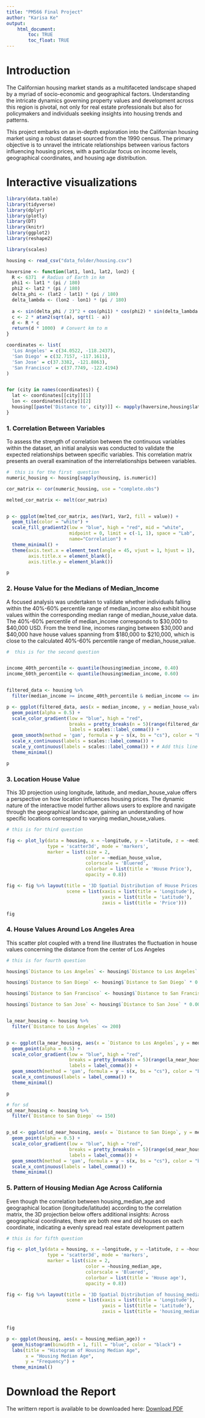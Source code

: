 ```yaml
---
title: "PM566 Final Project"
author: "Karisa Ke"
output: 
    html_document:
        toc: TRUE
        toc_float: TRUE
---
```


# Introduction
The Californian housing market stands as a multifaceted landscape shaped by a myriad of socio-economic and geographical factors. Understanding the intricate dynamics governing property values and development across this region is pivotal, not only for real estate professionals but also for policymakers and individuals seeking insights into housing trends and patterns.

This project embarks on an in-depth exploration into the Californian housing market using a robust dataset sourced from the 1990 census. The primary objective is to unravel the intricate relationships between various factors influencing housing prices, with a particular focus on income levels, geographical coordinates, and housing age distribution.



# Interactive visualizations
```r
library(data.table)
library(tidyverse)
library(dplyr)
library(plotly)
library(DT)
library(knitr)
library(ggplot2)
library(reshape2)

library(scales) 
```


```r
housing <- read_csv("data_folder/housing.csv")

haversine <- function(lat1, lon1, lat2, lon2) {
  R <- 6371  # Radius of Earth in km
  phi1 <- lat1 * (pi / 180)
  phi2 <- lat2 * (pi / 180)
  delta_phi <- (lat2 - lat1) * (pi / 180)
  delta_lambda <- (lon2 - lon1) * (pi / 180)
  
  a <- sin(delta_phi / 2)^2 + cos(phi1) * cos(phi2) * sin(delta_lambda / 2)^2
  c <- 2 * atan2(sqrt(a), sqrt(1 - a))
  d <- R * c
  return(d * 1000)  # Convert km to m
}

coordinates <- list(
  'Los Angeles' = c(34.0522, -118.2437),
  'San Diego' = c(32.7157, -117.1611),
  'San Jose' = c(37.3382, -121.8863),
  'San Francisco' = c(37.7749, -122.4194)
)


for (city in names(coordinates)) {
  lat <- coordinates[[city]][1]
  lon <- coordinates[[city]][2]
  housing[[paste('Distance to', city)]] <- mapply(haversine,housing$latitude, housing$longitude, lat, lon)
}

```

### 1. Correlation Between Variables
To assess the strength of correlation between the continuous variables within the dataset, an initial analysis was conducted to validate the expected relationships between specific variables. This correlation matrix presents an overall examination of the interrelationships between variables. 

```r
#  this is for the first  question
numeric_housing <- housing[sapply(housing, is.numeric)]

cor_matrix <- cor(numeric_housing, use = "complete.obs")

melted_cor_matrix <- melt(cor_matrix)


p <- ggplot(melted_cor_matrix, aes(Var1, Var2, fill = value)) +
  geom_tile(color = "white") +
  scale_fill_gradient2(low = "blue", high = "red", mid = "white", 
                       midpoint = 0, limit = c(-1, 1), space = "Lab", 
                       name="Correlation") +
  theme_minimal() +
  theme(axis.text.x = element_text(angle = 45, vjust = 1, hjust = 1),
        axis.title.x = element_blank(),
        axis.title.y = element_blank())

p
```

### 2. House Value for the Medians of Median_Income
A focused analysis was undertaken to validate whether individuals falling within the 40%-60% percentile range of median_income also exhibit house values within the corresponding median range of median_house_value data. The 40%-60% percentile of median_income corresponds to \$30,000 to \$40,000 USD. From the trend line, incomes ranging between \$30,000 and \$40,000 have house values spanning from \$180,000 to \$210,000, which is close to the calculated 40%-60% percentile range of median_house_value.

```r
#  this is for the second question


income_40th_percentile <- quantile(housing$median_income, 0.40)
income_60th_percentile <- quantile(housing$median_income, 0.60)


filtered_data <- housing %>%
  filter(median_income >= income_40th_percentile & median_income <= income_60th_percentile)

p <- ggplot(filtered_data, aes(x = median_income, y = median_house_value, color = median_house_value)) +
  geom_point(alpha = 0.5) +
  scale_color_gradient(low = "blue", high = "red", 
                       breaks = pretty_breaks(n = 5)(range(filtered_data$median_house_value)), 
                       labels = scales::label_comma()) + 
  geom_smooth(method = 'gam', formula = y ~ s(x, bs = "cs"), color = "black") +
  scale_x_continuous(labels = scales::label_comma()) +
  scale_y_continuous(labels = scales::label_comma()) + # Add this line to format y axis
  theme_minimal()

p

```


### 3. Location House Value
This 3D projection using longitude, latitude, and median_house_value offers a perspective on how location influences housing prices. The dynamic nature of the interactive model further allows users to explore and navigate through the geographical landscape, gaining an understanding of how specific locations correspond to varying median_house_values.

```r
# this is for third question

fig <- plot_ly(data = housing, x = ~longitude, y = ~latitude, z = ~median_house_value, 
               type = 'scatter3d', mode = 'markers',
               marker = list(size = 2, 
                             color = ~median_house_value, 
                             colorscale = 'Bluered',  
                             colorbar = list(title = 'House Price'),
                             opacity = 0.8))

fig <- fig %>% layout(title = '3D Spatial Distribution of House Prices',
                      scene = list(xaxis = list(title = 'Longitude'),
                                   yaxis = list(title = 'Latitude'),
                                   zaxis = list(title = 'Price')))

fig

```


### 4. House Values Around Los Angeles Area
This scatter plot coupled with a trend line illustrates the fluctuation in house values concerning the distance from the center of Los Angeles

```r
# this is for fourth question

housing$`Distance to Los Angeles` <- housing$`Distance to Los Angeles` * 0.000621371

housing$`Distance to San Diego` <- housing$`Distance to San Diego` * 0.000621371

housing$`Distance to San Francisco` <- housing$`Distance to San Francisco` * 0.000621371

housing$`Distance to San Jose` <- housing$`Distance to San Jose` * 0.000621371


la_near_housing <- housing %>% 
  filter(`Distance to Los Angeles` <= 200)


p <- ggplot(la_near_housing, aes(x = `Distance to Los Angeles`, y = median_house_value, color = median_house_value)) +
  geom_point(alpha = 0.5) +
  scale_color_gradient(low = "blue", high = "red",
                       breaks = pretty_breaks(n = 5)(range(la_near_housing$median_house_value)), 
                       labels = label_comma()) +
  geom_smooth(method = 'gam', formula = y ~ s(x, bs = "cs"), color = "black") +
  scale_x_continuous(labels = label_comma()) +
  theme_minimal()

p
```


```r
# for sd 
sd_near_housing <- housing %>% 
  filter(`Distance to San Diego` <= 150)


p_sd <- ggplot(sd_near_housing, aes(x = `Distance to San Diego`, y = median_house_value, color = median_house_value)) +
  geom_point(alpha = 0.5) +
  scale_color_gradient(low = "blue", high = "red",
                       breaks = pretty_breaks(n = 5)(range(sd_near_housing$median_house_value)), 
                       labels = label_comma()) +
  geom_smooth(method = 'gam', formula = y ~ s(x, bs = "cs"), color = "black") +
  scale_x_continuous(labels = label_comma()) +
  theme_minimal()


```


### 5. Pattern of Housing Median Age Across California
Even though the correlation between housing_median_age and geographical location (longitude/latitude) according to the correlation matrix, the 3D projection below offers additional insights: Across geographical coordinates, there are both new and old houses on each coordinate, indicating a evenly spread real estate development pattern

```r
# this is for fifth question

fig <- plot_ly(data = housing, x = ~longitude, y = ~latitude, z = ~housing_median_age, 
               type = 'scatter3d', mode = 'markers',
               marker = list(size = 2, 
                             color = ~housing_median_age, 
                             colorscale = 'Bluered',  
                             colorbar = list(title = 'House age'),
                             opacity = 0.8))

fig <- fig %>% layout(title = '3D Spatial Distribution of housing_median_age',
                      scene = list(xaxis = list(title = 'Longitude'),
                                   yaxis = list(title = 'Latitude'),
                                   zaxis = list(title = 'housing_median_age')))


fig

p <- ggplot(housing, aes(x = housing_median_age)) +
  geom_histogram(binwidth = 1, fill = "blue", color = "black") +
  labs(title = "Histogram of Housing Median Age",
       x = "Housing Median Age",
       y = "Frequency") +
  theme_minimal()
```



# Download the Report
The writtern report is available to be downloaded here: 
[Download PDF](./PM566_Final_Project_ written_report.pdf)